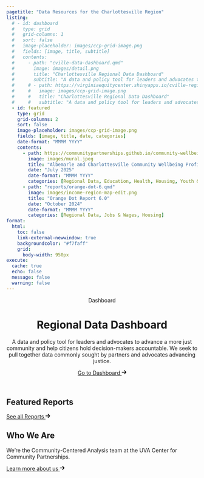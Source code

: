 ```yaml
---
pagetitle: "Data Resources for the Charlottesville Region"
listing: 
  # - id: dashboard
  #   type: grid
  #   grid-columns: 1
  #   sort: false
  #   image-placeholder: images/ccp-grid-image.png
  #   fields: [image, title, subtitle]
  #   contents: 
  #     - path: "cville-data-dashboard.qmd"
  #       image: images/detail.png
  #       title: "Charlottesville Regional Data Dashboard"
  #       subtitle: "A data and policy tool for leaders and advocates to advance a more just community and help citizens hold decision-makers accountable."
  #     # - path: https://virginiaequitycenter.shinyapps.io/cville-region/
  #     #   image: images/ccp-grid-image.png
  #     #   title: "Charlottesville Regional Data Dashboard"
  #     #   subtitle: "A data and policy tool for leaders and advocates to advance a more just community and help citizens hold decision-makers accountable."
  - id: featured
    type: grid
    grid-columns: 2
    sort: false
    image-placeholder: images/ccp-grid-image.png
    fields: [image, title, date, categories]
    date-format: "MMMM YYYY"
    contents:
      - path: https://communitypartnerships.github.io/community-wellbeing/
        image: images/mural.jpeg
        title: "Albemarle and Charlottesville Community Wellbeing Profiles"
        date: "July 2025"
        date-format: "MMMM YYYY"
        categories: [Regional Data, Education, Health, Housing, Youth & Families]
      - path: "reports/orange-dot-6.qmd"
        image: images/income-region-map-edit.png
        title: "Orange Dot Report 6.0"
        date: "October 2024"
        date-format: "MMMM YYYY"
        categories: [Regional Data, Jobs & Wages, Housing]
format:
  html:
    toc: false
    link-external-newwindow: true
    backgroundcolor: "#f7faff"
    grid:
      body-width: 950px
execute:
  cache: true
  echo: false
  message: false
  warning: false
---
```


<header id="title-block-header" class="quarto-title-block default page-columns page-full" style="top: calc(-14px - 1rem);">
<div class="quarto-title-banner page-columns page-full home-banner">
<div class="quarto-title column-body">
<div class="hero-container">
<div class="post-update-text">
<div class="heading">Dashboard</div>
<div class="line"></div>
<h1 class="banner-title"><span>Regional Data Dashboard</span></h1>
<p class="description">A data and policy tool for leaders and advocates to advance a more just community and help citizens hold decision-makers accountable. We seek to pull together data commonly sought by partners and advocates advancing justice.</p>
<a class="post-link" href="dashboards/cville-data-dashboard.qmd">
<span>Go to Dashboard </span>
<svg xmlns="http://www.w3.org/2000/svg" height="1em" viewBox="0 0 448 512"><path d="M438.6 278.6c12.5-12.5 12.5-32.8 0-45.3l-160-160c-12.5-12.5-32.8-12.5-45.3 0s-12.5 32.8 0 45.3L338.8 224 32 224c-17.7 0-32 14.3-32 32s14.3 32 32 32l306.7 0L233.4 393.4c-12.5 12.5-12.5 32.8 0 45.3s32.8 12.5 45.3 0l160-160z"></path></svg>
</a>
</div>               
</div>
</div>
</div>
</header>


## Featured Reports

::: {#featured}
:::

<a class="post-link" href="reports.qmd">
<span>See all Reports </span>
<svg xmlns="http://www.w3.org/2000/svg" height="1em" viewBox="0 0 448 512"><path d="M438.6 278.6c12.5-12.5 12.5-32.8 0-45.3l-160-160c-12.5-12.5-32.8-12.5-45.3 0s-12.5 32.8 0 45.3L338.8 224 32 224c-17.7 0-32 14.3-32 32s14.3 32 32 32l306.7 0L233.4 393.4c-12.5 12.5-12.5 32.8 0 45.3s32.8 12.5 45.3 0l160-160z"></path></svg>
</a>
        
## Who We Are

We're the Community-Centered Analysis team at the UVA Center for Community Partnerships.

<a class="post-link" href="https://communitypartnerships.virginia.edu/community-centered-analysis">
<span> Learn more about us </span>
<svg xmlns="http://www.w3.org/2000/svg" height="1em" viewBox="0 0 448 512"><path d="M438.6 278.6c12.5-12.5 12.5-32.8 0-45.3l-160-160c-12.5-12.5-32.8-12.5-45.3 0s-12.5 32.8 0 45.3L338.8 224 32 224c-17.7 0-32 14.3-32 32s14.3 32 32 32l306.7 0L233.4 393.4c-12.5 12.5-12.5 32.8 0 45.3s32.8 12.5 45.3 0l160-160z"></path></svg>
</a>